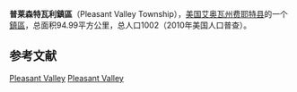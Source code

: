 {{Infobox settlement
|official_name            = 普莱森特瓦利鎮區
|native_name = Pleasant Valley Township
|settlement_type          = [[鎮區_(美国)|鎮區]]
|nickname                 = 
|motto                    =

|image_map                = Map highlighting Pleasant Valley Township, Fayette County, Iowa.svg
|mapsize                  = 
|map_caption              = 
|image_map1               = 
|mapsize1                 = 
|map_caption1             =

<!-- Location -->
|coordinates_display      = inline,title
|coordinates_region       = US-IA
|subdivision_type         = 国家
|subdivision_name         = 美国
|subdivision_type1        = [[美国行政区划|州]]
|subdivision_name1        = 艾奥瓦州
|subdivision_type2        = [[艾奥瓦州行政区划|县]]
|subdivision_name2        = [[費耶特縣_(愛阿華州)|费耶特县]]

|area_footnotes           = 
|area_magnitude           = 
|area_total_km2           = 94.99
|area_land_km2            = 94.89
|area_water_km2           = 0.1

|population_as_of         = 2010年
|population_footnotes     = 
|population_total         = 1002
|population_density_km2   = 11

|elevation_m              = 315
|latd                     = 42
|latm                     = 56
|lats                     = 58
|latNS                    = N
|longd                    = 91
|longm                    = 40
|longs                    = 09
|longEW                   = W

}}
'''普莱森特瓦利鎮區'''（Pleasant Valley Township），[[美国|美国]][[艾奥瓦州|艾奥瓦州]][[費耶特縣_(愛阿華州)|费耶特县]]的一个[[乡_(美国)|鎮區]]，总面积94.99平方公里，总人口1002（2010年美国人口普查）。

==参考文献==
{{reflist}}

{{費耶特縣 (愛荷華州)}}

[[Category:費耶特縣鎮區_(艾奧瓦州)|Pleasant Valley]]
[[Category:艾奧瓦州鎮區|Pleasant Valley]]